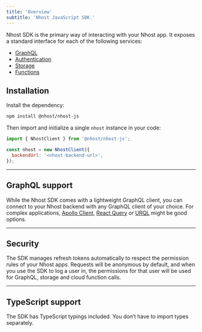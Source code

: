 ```yaml
---
title: 'Overview'
subtitle: 'Nhost JavaScript SDK.'
---
```


Nhost SDK is the primary way of interacting with your Nhost app. It exposes a standard interface for each of the following services:

- [GraphQL](./sdk/graphql)
- [Authentication](./sdk/authentication)
- [Storage](./sdk/storage)
- [Functions](./sdk/functions)

## Installation

Install the dependency:

```sh
npm install @nhost/nhost-js
```

Then import and initialize a single `nhost` instance in your code:

```js
import { NhostClient } from '@nhost/nhost-js';

const nhost = new NhostClient({
  backendUrl: '<nhost-backend-url>',
});
```

---

## GraphQL support

While the Nhost SDK comes with a lightweight GraphQL client, you can connect to your Nhost backend with any GraphQL client of your choice. For complex applications, [Apollo Client](https://github.com/apollographql/apollo-client), [React Query](https://github.com/tannerlinsley/react-query) or [URQL](https://github.com/FormidableLabs/urql) might be good options.

---

## Security

The SDK manages refresh tokens automatically to respect the permission rules of your Nhost apps. Requests will be anonymous by default, and when you use the SDK to log a user in, the permissions for that user will be used for GraphQL, storage and cloud function calls.

---

## TypeScript support

The SDK has TypeScript typings included. You don’t have to import types separately.
